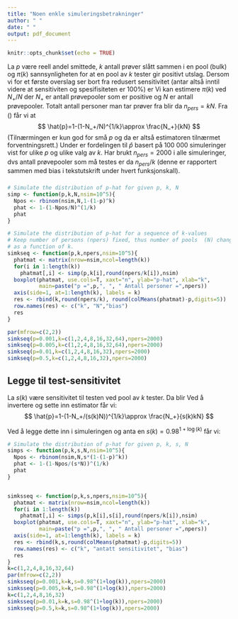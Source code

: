 ---
title: "Noen enkle simuleringsbetrakninger"
author: " "
date: " "
output: pdf_document
---

```{r setup, include=FALSE}
knitr::opts_chunk$set(echo = TRUE)
```


La $p$ være reell andel smittede, $k$ antall prøver slått sammen i en pool (bulk) og $\pi(k)$ sannsynligheten for at en pool av $k$ tester gir positivt utslag. Dersom vi for et første overslag ser bort fra redusert sensitivitet (antar altså inntil videre at sensitiviten og spesifisiteten er 100\%) er
\begin{equation}
\label{pip}
\pi(k)=1-(1-p)^k\approx kp
\end{equation}
Vi kan estimere $\pi(k)$ ved $N_{+}/N$ der $N_{+}$ er antall prøvepooler som er positive og $N$ er antall prøvepooler. Totalt antall personer man tar prøver fra blir da $n_{pers}=kN$. Fra (\ref{pip}) får vi at 
$$
\hat{p}=1-(1-N_+/N)^{1/k}\approx \frac{N_+}{kN}
$$
(Tilnærmingen er kun god for små $p$ og da er altså estimatoren tilnærmet forventningsrett.)
Under er fordelingen til $\hat p$ basert på 100 000 simuleringer vist for ulike $p$ og ulike valg av $k$. Har brukt $n_{pers}=2000$ i alle simuleringer, dvs antall prøvepooler som må testes er da $n_{pers}/k$ (denne er rapportert sammen med bias i tekstutskrift under hvert funksjonskall). 


### 
```{r, fig.height=6}
# Simulate the distribution of p-hat for given p, k, N
simp <- function(p,k,N,nsim=10^5){
  Npos <- rbinom(nsim,N,1-(1-p)^k)
  phat <- 1-(1-Npos/N)^(1/k)
  phat
}

# Simulate the distribution of p-hat for a sequence of k-values
# Keep number of persons (npers) fixed, thus number of pools  (N) changes
# as a function of k. 
simkseq <- function(p,k,npers,nsim=10^5){
  phatmat <- matrix(nrow=nsim,ncol=length(k))
  for(i in 1:length(k))
    phatmat[,i] <- simp(p,k[i],round(npers/k[i]),nsim)
  boxplot(phatmat, use.cols=T, xaxt="n", ylab="p-hat", xlab="k",
          main=paste("p =",p,", ", " Antall personer =",npers))
  axis(side=1, at=1:length(k), labels = k)
  res <- rbind(k,round(npers/k), round(colMeans(phatmat)-p,digits=5))
  row.names(res) <- c("k", "N","bias")
  res
}

par(mfrow=c(2,2))
simkseq(p=0.001,k=c(1,2,4,8,16,32,64),npers=2000)
simkseq(p=0.005,k=c(1,2,4,8,16,32,64),npers=2000)
simkseq(p=0.01,k=c(1,2,4,8,16,32),npers=2000)
simkseq(p=0.5,k=c(1,2,4,8,16,32),npers=2000)
```



## Legge til test-sensitivitet

La $s(k)$ være sensitivitet til testen ved pool av $k$ tester. Da blir
\begin{equation}
\label{pips}
\pi(k)=s(k)(1-(1-p)^k)\approx s(k)kp
\end{equation}
Ved å invertere og sette inn estimator får vi:
$$
\hat{p}=1-(1-N_+/(s(k)N))^{1/k}\approx \frac{N_+}{s(k)kN}
$$

Ved å legge dette inn i simuleringen og anta en $s(k)=0.98^{1+\log(k)}$ får vi:


```{r, fig.height=6}
# Simulate the distribution of p-hat for given p, k, s, N
simps <- function(p,k,s,N,nsim=10^5){
  Npos <- rbinom(nsim,N,s*(1-(1-p)^k))
  phat <- 1-(1-Npos/(s*N))^(1/k)
  phat
}


simksseq <- function(p,k,s,npers,nsim=10^5){
  phatmat <- matrix(nrow=nsim,ncol=length(k))
  for(i in 1:length(k))
    phatmat[,i] <- simps(p,k[i],s[i],round(npers/k[i]),nsim)
  boxplot(phatmat, use.cols=T, xaxt="n", ylab="p-hat", xlab="k",
          main=paste("p =",p,", ", " Antall personer =",npers))
  axis(side=1, at=1:length(k), labels = k)
  res <- rbind(k,s,round(colMeans(phatmat)-p,digits=5))
  row.names(res) <- c("k", "antatt sensitivitet", "bias")
  res
}
k=c(1,2,4,8,16,32,64)
par(mfrow=c(2,2))
simksseq(p=0.001,k=k,s=0.98^(1+log(k)),npers=2000)
simksseq(p=0.005,k=k,s=0.98^(1+log(k)),npers=2000)
k=c(1,2,4,8,16,32)
simksseq(p=0.01,k=k,s=0.98^(1+log(k)),npers=2000)
simksseq(p=0.5,k=k,s=0.98^(1+log(k)),npers=2000)
```
